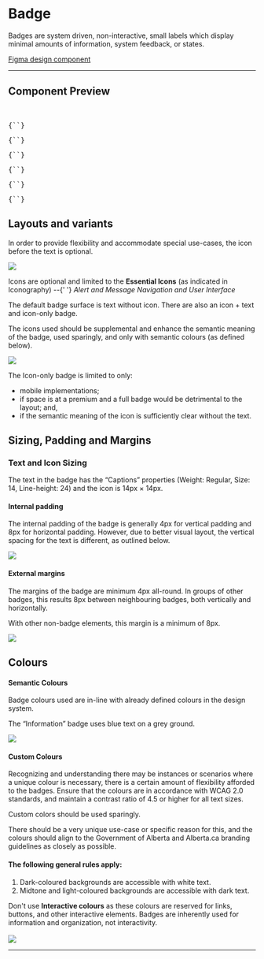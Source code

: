 

<Meta title="Components/Badge" />

# Badge

Badges are system driven, non-interactive, small labels
which display minimal amounts of information, system feedback, or states.

[Figma design component](https://www.figma.com/file/qWGWDvULAAZuVaDpXCRzqP/DS-Website?node-id=820%3A11807)

<hr />

## Component Preview

<Story name="Badge with icon and text">
  <goa-badge type="information" content="Information" icon />
  &nbsp;
  <goa-badge type="success" content="Success" icon />
  &nbsp;
  <goa-badge type="warning" content="Warning" icon />
  &nbsp;
  <goa-badge type="emergency" content="Emergency" icon />
  &nbsp;
  <goa-badge type="dark" content="Dark" icon />
  &nbsp;
  <goa-badge type="midtone" content="Midtone" icon />
  &nbsp;
  <goa-badge type="light" content="Light" icon />
  &nbsp;
</Story>

<Story name="Badge with text only">
  <goa-badge type="information" content="Information" />
  &nbsp;
  <goa-badge type="success" content="Success" />
  &nbsp;
  <goa-badge type="warning" content="Warning" />
  &nbsp;
  <goa-badge type="emergency" content="Emergency" />
  &nbsp;
  <goa-badge type="dark" content="Dark" />
  &nbsp;
  <goa-badge type="midtone" content="Midtone" />
  &nbsp;
  <goa-badge type="light" content="Light" />
</Story>

<Story name="Badge with icon only">
  <goa-badge type="information" icon />
  &nbsp;
  <goa-badge type="success" icon />
  &nbsp;
  <goa-badge type="warning" icon />
  &nbsp;
  <goa-badge type="emergency" icon />
  &nbsp;
  <goa-badge type="dark" icon />
  &nbsp;
  <goa-badge type="midtone" icon />
  &nbsp;
  <goa-badge type="light" icon />
</Story>

<Tabs>
  <Tab label="Web Component" hidden={true}>
    <pre>{`<goa-badge type="warning" content="Warning" icon />`}</pre>
    <pre>{`<goa-badge type="warning" content="Warning" />`}</pre>
    <pre>{`<goa-badge type="warning" icon />`}</pre>
  </Tab>
  <Tab label="Angular">
    <pre>{`<goa-badge type="warning" content="Warning" icon />`}</pre>
    <pre>{`<goa-badge type="warning" content="Warning" />`}</pre>
    <pre>{`<goa-badge type="warning" icon />`}</pre>
  </Tab>
  <Tab label="React">
    <pre>{`<GoABadge type="warning" content="Warning" icon />`}</pre>
    <pre>{`<GoABadge type="warning" content="Warning" />`}</pre>
    <pre>{`<GoABadge type="warning" icon />`}</pre>
  </Tab>
</Tabs>

## Layouts and variants

In order to provide flexibility and accommodate special use-cases, the icon before the text is optional.

![](.images/2022-02-08-13-31-13.png)

<Note type="best-practices">
  Icons are optional and limited to the <strong>Essential Icons</strong> (as
  indicated in Iconography) --{' '}
  <i>Alert and Message Navigation and User Interface</i>
</Note>

The default badge surface is text without icon.
There are also an icon + text and icon-only badge.

The icons used should be supplemental and enhance the semantic meaning of the badge, used sparingly, and only with semantic colours (as defined below).

![](.images/2022-02-08-14-28-51.png)

<Note type="caution">
  The Icon-only badge is limited to only:
  <ul>
    <li>mobile implementations;</li>
    <li>
      if space is at a premium and a full badge would be detrimental to the
      layout; and,
    </li>
    <li>
      if the semantic meaning of the icon is sufficiently clear without the
      text.
    </li>
  </ul>
</Note>

## Sizing, Padding and Margins

### Text and Icon Sizing

The text in the badge has the “Captions” properties (Weight: Regular, Size: 14, Line-height: 24) and the icon is 14px × 14px.

<goa-badge type="information" content="Information" icon />

#### Internal padding

The internal padding of the badge is generally 4px for vertical padding and 8px for horizontal padding. However, due to better visual layout, the vertical spacing for the text is different, as outlined below.

![](.images/2022-02-08-14-46-38.png)

#### External margins

The margins of the badge are minimum 4px all-round. In groups of other badges, this results 8px between neighbouring badges, both vertically and horizontally.

With other non-badge elements, this margin is a minimum of 8px.

![](.images/2022-02-08-14-47-57.png)

## Colours

#### Semantic Colours

Badge colours used are in-line with already defined colours in the design system.

The “Information” badge uses blue text on a grey ground.

![](.images/2022-02-08-14-48-54.png)

#### Custom Colours

Recognizing and understanding there may be instances or scenarios where a unique colour is necessary, there is a certain amount of flexibility afforded to the badges. Ensure that the colours are in accordance with WCAG 2.0 standards, and maintain a contrast ratio of 4.5 or higher for all text sizes.

<Note type="caution">
  Custom colors should be used sparingly.

There should be a very unique use-case or specific reason for this, and the colours should align to the Government of Alberta and Alberta.ca branding guidelines as closely as possible.

</Note>

#### The following general rules apply:

1. Dark-coloured backgrounds are accessible with white text.
2. Midtone and light-coloured backgrounds are accessible with dark text.

<Note type="dont">
  Don't use <strong>Interactive colours</strong> as these colours are reserved
  for links, buttons, and other interactive elements. Badges are inherently used
  for information and organization, not interactivity.
  <br />
  <br />
  <img src=".images/2022-02-08-14-52-01.png" />
</Note>

---

<SupportInfo />
